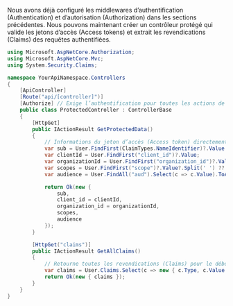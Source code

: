 Nous avons déjà configuré les middlewares d’authentification (Authentication) et d’autorisation (Authorization) dans les sections précédentes. Nous pouvons maintenant créer un contrôleur protégé qui valide les jetons d’accès (Access tokens) et extrait les revendications (Claims) des requêtes authentifiées.

```csharp title="ProtectedController.cs"
using Microsoft.AspNetCore.Authorization;
using Microsoft.AspNetCore.Mvc;
using System.Security.Claims;

namespace YourApiNamespace.Controllers
{
    [ApiController]
    [Route("api/[controller]")]
    [Authorize] // Exige l’authentification pour toutes les actions de ce contrôleur
    public class ProtectedController : ControllerBase
    {
        [HttpGet]
        public IActionResult GetProtectedData()
        {
            // Informations du jeton d’accès (Access token) directement depuis les revendications (Claims) de l’utilisateur
            var sub = User.FindFirst(ClaimTypes.NameIdentifier)?.Value ?? User.FindFirst("sub")?.Value;
            var clientId = User.FindFirst("client_id")?.Value;
            var organizationId = User.FindFirst("organization_id")?.Value;
            var scopes = User.FindFirst("scope")?.Value?.Split(' ') ?? Array.Empty<string>();
            var audience = User.FindAll("aud").Select(c => c.Value).ToArray();

            return Ok(new {
                sub,
                client_id = clientId,
                organization_id = organizationId,
                scopes,
                audience
            });
        }

        [HttpGet("claims")]
        public IActionResult GetAllClaims()
        {
            // Retourne toutes les revendications (Claims) pour le débogage / l’inspection
            var claims = User.Claims.Select(c => new { c.Type, c.Value }).ToList();
            return Ok(new { claims });
        }
    }
}
```
